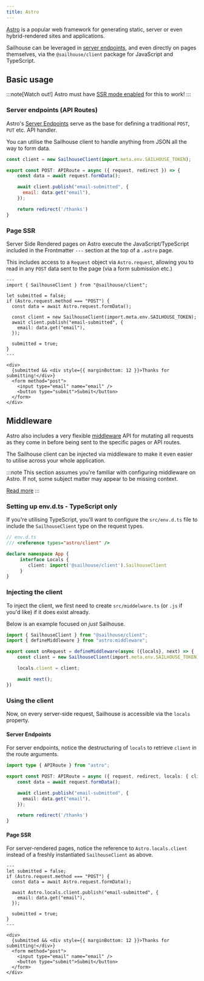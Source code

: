 ```yaml
---
title: Astro
---
```


[Astro](https://astro.build) is a popular web framework for generating static, server or even hybrid-rendered sites and applications.

Sailhouse can be leveraged in [server endpoints](https://docs.astro.build/en/core-concepts/endpoints/#server-endpoints-api-routes), and even directly on pages themselves, via the `@sailhouse/client` package for JavaScript and TypeScript.

## Basic usage

:::note[Watch out!]
Astro must have [SSR mode enabled](https://docs.astro.build/en/guides/server-side-rendering/#enabling-ssr-in-your-project) for this to work!
:::

### Server endpoints (API Routes)

Astro's [Server Endpoints](https://docs.astro.build/en/core-concepts/endpoints/#server-endpoints-api-routes) serve as the base for defining a traditional `POST`, `PUT` etc. API handler.

You can utilise the Sailhouse client to handle anything from JSON all the way to form data.

```js
const client = new SailhouseClient(import.meta.env.SAILHOUSE_TOKEN);

export const POST: APIRoute = async ({ request, redirect }) => {
    const data = await request.formData();

    await client.publish("email-submitted", {
      email: data.get("email"),
    });

    return redirect('/thanks')
}
```

### Page SSR

Server Side Rendered pages on Astro execute the JavaScript/TypeScript included in the Frontmatter `---` section at the top of a `.astro` page.

This includes access to a `Request` object via `Astro.request`, allowing you to read in any `POST` data sent to the page (via a form submission etc.)

```astro
---
import { SailhouseClient } from "@sailhouse/client";

let submitted = false;
if (Astro.request.method === "POST") {
  const data = await Astro.request.formData();

  const client = new SailhouseClient(import.meta.env.SAILHOUSE_TOKEN);
  await client.publish("email-submitted", {
    email: data.get("email"),
  });

  submitted = true;
}
---

<div>
  {submitted && <div style={{ marginBottom: 12 }}>Thanks for submitting!</div>}
  <form method="post">
    <input type="email" name="email" />
    <button type="submit">Submit</button>
  </form>
</div>
```

## Middleware

Astro also includes a very flexible [middleware](https://docs.astro.build/en/guides/middleware/) API for mutating all requests as they come in before being sent to the specific pages or API routes.

The Sailhouse client can be injected via middleware to make it even easier to utilise across your whole application.

:::note
This section assumes you're familiar with configuring middleware on Astro. If not, some subject matter may appear to be missing context.

[Read more](https://docs.astro.build/en/guides/middleware/)
:::

### Setting up env.d.ts - TypeScript only

If you're utilising TypeScript, you'll want to configure the `src/env.d.ts` file to include the `SailhouseClient` type on the request types.

```ts
// env.d.ts
/// <reference types="astro/client" />

declare namespace App {
     interface Locals {
        client: import('@sailhouse/client').SailhouseClient
     }
}
```

### Injecting the client

To inject the client, we first need to create `src/middelware.ts` (or `.js` if you'd like) if it does exist already.

Below is an example focused on _just_ Sailhouse.

```ts
import { SailhouseClient } from "@sailhouse/client";
import { defineMiddleware } from "astro:middleware";

export const onRequest = defineMiddleware(async ({locals}, next) => {
    const client = new SailhouseClient(import.meta.env.SAILHOUSE_TOKEN);

    locals.client = client;

    await next();
})
```

### Using the client

Now, on every server-side request, Sailhouse is accessible via the `locals` property.


#### Server Endpoints

For server endpoints, notice the destructuring of `locals` to retrieve `client` in the route arguments.

```ts "locals: { client }"
import type { APIRoute } from "astro";

export const POST: APIRoute = async ({ request, redirect, locals: { client }}) => {
    const data = await request.formData();

    await client.publish("email-submitted", {
      email: data.get("email"),
    });

    return redirect('/thanks')
}
```

#### Page SSR

For server-rendered pages, notice the reference to `Astro.locals.client` instead of a freshly instantiated `SailhouseClient` as above.

```astro "Astro.locals.client"
---
let submitted = false;
if (Astro.request.method === "POST") {
  const data = await Astro.request.formData();

  await Astro.locals.client.publish("email-submitted", {
    email: data.get("email"),
  });

  submitted = true;
}
---

<div>
  {submitted && <div style={{ marginBottom: 12 }}>Thanks for submitting!</div>}
  <form method="post">
    <input type="email" name="email" />
    <button type="submit">Submit</button>
  </form>
</div>
```
